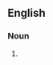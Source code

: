{{also|airconditioners|air-conditioners}}

==English==

===Noun===
{{head|en|noun form}}

# {{plural of|air conditioner|lang=en}}